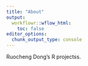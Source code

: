 ```yaml
---
title: "About"
output:
  workflowr::wflow_html:
    toc: false
editor_options:
  chunk_output_type: console
---
```


Ruocheng Dong's R projectss.
